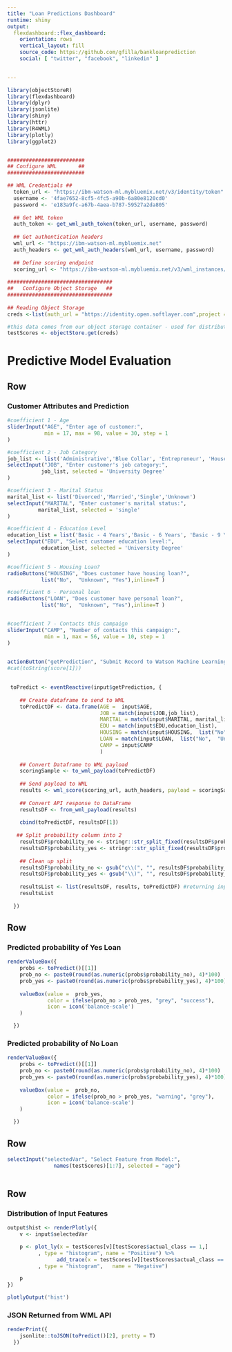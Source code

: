 ```yaml
---
title: "Loan Predictions Dashboard"
runtime: shiny
output: 
  flexdashboard::flex_dashboard:
    orientation: rows
    vertical_layout: fill
    source_code: https://github.com/gfilla/bankloanprediction
    social: [ "twitter", "facebook", "linkedin" ]

    
---
```


```r

library(objectStoreR) 
library(flexdashboard)
library(dplyr)
library(jsonlite)
library(shiny)
library(httr)
library(R4WML)
library(plotly)
library(ggplot2)


#########################
## Configure WML       ##
#########################

## WML Credentials ##
  token_url <- "https://ibm-watson-ml.mybluemix.net/v3/identity/token"
  username <- '4fae7652-8cf5-4fc5-a90b-6a80e8120cd0'
  password <- 'e183a9fc-a67b-4aea-b787-59527a2da805'
  
  ## Get WML token
  auth_token <- get_wml_auth_token(token_url, username, password)
  
  ## Get authentication headers
  wml_url <- "https://ibm-watson-ml.mybluemix.net"
  auth_headers <- get_wml_auth_headers(wml_url, username, password)
  
  ## Define scoring endpoint
  scoring_url <- "https://ibm-watson-ml.mybluemix.net/v3/wml_instances/8a2b9093-833c-469c-b648-192bedbbbd4a/published_models/a80515c8-1f8a-412f-8a1f-98126f64c15f/deployments/041a650f-a1c3-4f89-a6bc-43ddd57fe138/online "
  
##################################
##   Configure Object Storage   ##
##################################
  
## Reading Object Storage
creds <-list(auth_url = "https://identity.open.softlayer.com",project = "object_storage_92c67982_0c6e_49a7_8bfd_c51c91ebdd53",project_id = "7babac2c6d62406abd107c4512e6ede0",region = "dallas",user_id = "e3a895ede0924c0abda1cdb7304b994c",domain_id = "2c66d8b212cb45ac95ec36fda57b9d26",domain_name = "1026855",username = "member_495df5f127778f229b9ccb86b13b4aa8b817ac81",password = "Vwx8y0n[,5LbsNEv",container = "AnalyticsUniversityBankMarketingModeling",tenantId = "undefined",filename = "Test_Scored.csv")

#this data comes from our object storage container - used for distribution plots
testScores <- objectStore.get(creds)


```

Predictive Model Evaluation
=====================================

Row  {.sidebar data-width=350}
-----------------------------------------------------------------------

### Customer Attributes and Prediction

```r

#coefficient 1 - Age
sliderInput("AGE", "Enter age of customer:",
            min = 17, max = 98, value = 30, step = 1
)

#coefficient 2 - Job Category
job_list <- list('Administrative','Blue Collar', 'Entrepreneur', 'Housemaid', 'Management', 'Retired', 'Self-employed', 'Services','Student','Technician','Unemployed','Unknown')
selectInput("JOB", "Enter customer's job category:",
           job_list, selected = 'University Degree'
)

#coefficient 3 - Marital Status
marital_list <- list('Divorced','Married','Single','Unknown')
selectInput("MARITAL", "Enter customer's marital status:",
          marital_list, selected = 'single'
)

#coefficient 4 - Education Level 
education_list = list('Basic - 4 Years','Basic - 6 Years', 'Basic - 9 Years', 'High School', 'Illiterate', 'Professional Courses', 'University Degree','Unknown')
selectInput("EDU", "Select customer education level:",
           education_list, selected = 'University Degree'
)

#coefficient 5 - Housing Loan? 
radioButtons("HOUSING", "Does customer have housing loan?",
           list("No",  "Unknown", "Yes"),inline=T )

#coefficient 6 - Personal loan
radioButtons("LOAN", "Does customer have personal loan?",
           list("No",  "Unknown", "Yes"),inline=T )


#coefficient 7 - Contacts this campaign
sliderInput("CAMP", "Number of contacts this campaign:",
            min = 1, max = 56, value = 10, step = 1
)

 
actionButton("getPrediction", "Submit Record to Watson Machine Learning", color="green")
#cat(toString(score[1]))
 

 toPredict <- eventReactive(input$getPrediction, {
    
    ## Create dataframe to send to WML
    toPredictDF <- data.frame(AGE =  input$AGE,
                              JOB = match(input$JOB,job_list),
                              MARITAL = match(input$MARITAL, marital_list),
                              EDU = match(input$EDU,education_list),
                              HOUSING = match(input$HOUSING,  list("No",  "Unknown", "Yes")),
                              LOAN = match(input$LOAN,  list("No",  "Unknown", "Yes"))  ,
                              CAMP = input$CAMP
                              )
    
    ## Convert Dataframe to WML payload
    scoringSample <- to_wml_payload(toPredictDF)
    
    ## Send payload to WML
    results <- wml_score(scoring_url, auth_headers, payload = scoringSample)
    
    ## Convert API response to DataFrame
    resultsDF <- from_wml_payload(results)
    
    cbind(toPredictDF, resultsDF[1])
    
   ## Split probability column into 2
    resultsDF$probability_no <- stringr::str_split_fixed(resultsDF$probability, ",", 2)[, 1]
    resultsDF$probability_yes <- stringr::str_split_fixed(resultsDF$probability, ",", 2)[, 2]
    
    ## Clean up split
    resultsDF$probability_no <- gsub("c\\(", "", resultsDF$probability_no)
    resultsDF$probability_yes <- gsub("\\)", "", resultsDF$probability_yes)
    
    resultsList <- list(resultsDF, results, toPredictDF) #returning inputs as well to populate table
    resultsList
  
  })

```

Row {data-height=150}
-----------------------------------------------------------------------

### Predicted probability of Yes Loan

```r


renderValueBox({
    probs <- toPredict()[[1]]
    prob_no <- paste0(round(as.numeric(probs$probability_no), 4)*100)
    prob_yes <- paste0(round(as.numeric(probs$probability_yes), 4)*100)
    
    valueBox(value =  prob_yes,
             color = ifelse(prob_no > prob_yes, "grey", "success"),
             icon = icon('balance-scale')
    )

  }) 

```


### Predicted probability of No Loan

```r

renderValueBox({
    probs <- toPredict()[[1]]
    prob_no <- paste0(round(as.numeric(probs$probability_no), 4)*100)
    prob_yes <- paste0(round(as.numeric(probs$probability_yes), 4)*100)
    
    valueBox(value =  prob_no,
             color = ifelse(prob_no > prob_yes, "warning", "grey"),
             icon = icon('balance-scale')
    )

  }) 
```

Row {data-height=100}
-----------------------------------------------------------------------


```r


selectInput("selectedVar", "Select Feature from Model:",
               names(testScores)[1:7], selected = "age")
 
```



Row {data-height=700}
-----------------------------------------------------------------------

### Distribution of Input Features

```r

output$hist <- renderPlotly({
    v <- input$selectedVar

    p <- plot_ly(x = testScores[v][testScores$actual_class == 1,]
          , type = "histogram", name = "Positive") %>% 
                add_trace(x = testScores[v][testScores$actual_class == 0,]
          , type = "histogram",   name = "Negative") 

    p
})

plotlyOutput('hist')

```

### JSON Returned from WML API

```r

renderPrint({
    jsonlite::toJSON(toPredict()[2], pretty = T)
  })

  
```
